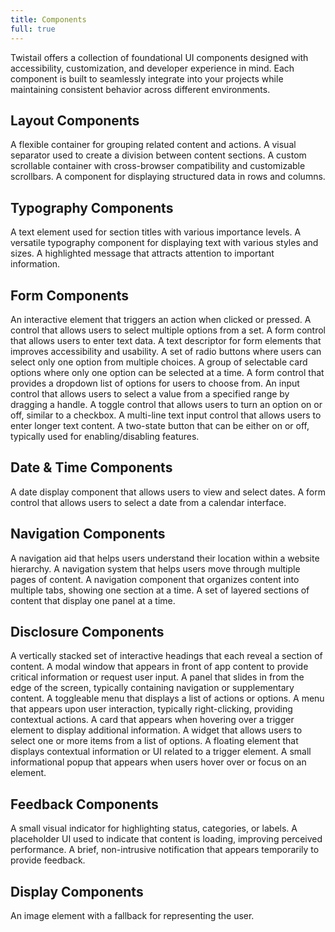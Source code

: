 ```yaml
---
title: Components
full: true
---
```


Twistail offers a collection of foundational UI components designed with accessibility,
customization, and developer experience in mind. Each component is built to seamlessly
integrate into your projects while maintaining consistent behavior across different
environments.

## Layout Components

<Cards>
  <Card href="/docs/components/base/card" title="Card">
    A flexible container for grouping related content and actions.
  </Card>
  <Card href="/docs/components/base/divider" title="Divider">
    A visual separator used to create a division between content sections.
  </Card>
  <Card href="/docs/components/base/scroll-area" title="Scroll Area">
    A custom scrollable container with cross-browser compatibility and customizable scrollbars.
  </Card>
  <Card href="/docs/components/base/table" title="Table">
    A component for displaying structured data in rows and columns.
  </Card>
</Cards>

## Typography Components

<Cards>
  <Card href="/docs/components/base/heading" title="Heading">
    A text element used for section titles with various importance levels.
  </Card>
  <Card href="/docs/components/base/text" title="Text">
    A versatile typography component for displaying text with various styles and sizes.
  </Card>
  <Card href="/docs/components/base/callout" title="Callout">
    A highlighted message that attracts attention to important information.
  </Card>
</Cards>

## Form Components

<Cards>
  <Card href="/docs/components/base/button" title="Button">
    An interactive element that triggers an action when clicked or pressed.
  </Card>
  <Card href="/docs/components/base/checkbox" title="Checkbox">
    A control that allows users to select multiple options from a set.
  </Card>
  <Card href="/docs/components/base/input" title="Input">
    A form control that allows users to enter text data.
  </Card>
  <Card href="/docs/components/base/label" title="Label">
    A text descriptor for form elements that improves accessibility and usability.
  </Card>
  <Card href="/docs/components/base/radio-group" title="Radio Group">
    A set of radio buttons where users can select only one option from multiple choices.
  </Card>
  <Card href="/docs/components/base/radio-card-group" title="Radio Card Group">
    A group of selectable card options where only one option can be selected at a time.
  </Card>
  <Card href="/docs/components/base/select" title="Select">
    A form control that provides a dropdown list of options for users to choose from.
  </Card>
  <Card href="/docs/components/base/slider" title="Slider">
    An input control that allows users to select a value from a specified range by dragging a handle.
  </Card>
  <Card href="/docs/components/base/switch" title="Switch">
    A toggle control that allows users to turn an option on or off, similar to a checkbox.
  </Card>
  <Card href="/docs/components/base/textarea" title="Textarea">
    A multi-line text input control that allows users to enter longer text content.
  </Card>
  <Card href="/docs/components/base/toggle" title="Toggle">
    A two-state button that can be either on or off, typically used for enabling/disabling features.
  </Card>
</Cards>

## Date & Time Components

<Cards>
  <Card href="/docs/components/base/calendar" title="Calendar">
    A date display component that allows users to view and select dates.
  </Card>
  <Card href="/docs/components/base/date-picker" title="Date Picker">
    A form control that allows users to select a date from a calendar interface.
  </Card>
</Cards>

## Navigation Components

<Cards>
  <Card href="/docs/components/base/breadcrumb" title="Breadcrumb">
    A navigation aid that helps users understand their location within a website hierarchy.
  </Card>
  <Card href="/docs/components/base/pagination" title="Pagination">
    A navigation system that helps users move through multiple pages of content.
  </Card>
  <Card href="/docs/components/base/tab-navigation" title="Tab Navigation">
    A navigation component that organizes content into multiple tabs, showing one section at a time.
  </Card>
  <Card href="/docs/components/base/tabs" title="Tabs">
    A set of layered sections of content that display one panel at a time.
  </Card>
</Cards>

## Disclosure Components

<Cards>
  <Card href="/docs/components/base/accordion" title="Accordion">
    A vertically stacked set of interactive headings that each reveal a section of content.
  </Card>
  <Card href="/docs/components/base/dialog" title="Dialog">
    A modal window that appears in front of app content to provide critical information or request user input.
  </Card>
  <Card href="/docs/components/base/drawer" title="Drawer">
    A panel that slides in from the edge of the screen, typically containing navigation or supplementary content.
  </Card>
  <Card href="/docs/components/base/dropdown-menu" title="Dropdown Menu">
    A toggleable menu that displays a list of actions or options.
  </Card>
  <Card href="/docs/components/layout/context-menu" title="Context Menu">
    A menu that appears upon user interaction, typically right-clicking, providing contextual actions.
  </Card>
  <Card href="/docs/components/base/hover-card" title="Hover Card">
    A card that appears when hovering over a trigger element to display additional information.
  </Card>
  <Card href="/docs/components/base/listbox" title="Listbox">
    A widget that allows users to select one or more items from a list of options.
  </Card>
  <Card href="/docs/components/base/popover" title="Popover">
    A floating element that displays contextual information or UI related to a trigger element.
  </Card>
  <Card href="/docs/components/base/tooltip" title="Tooltip">
    A small informational popup that appears when users hover over or focus on an element.
  </Card>
</Cards>

## Feedback Components

<Cards>
  <Card href="/docs/components/base/badge" title="Badge">
    A small visual indicator for highlighting status, categories, or labels.
  </Card>
  <Card href="/docs/components/base/skeleton" title="Skeleton">
    A placeholder UI used to indicate that content is loading, improving perceived performance.
  </Card>
  <Card href="/docs/components/base/toast" title="Toast">
    A brief, non-intrusive notification that appears temporarily to provide feedback.
  </Card>
</Cards>

## Display Components

<Cards>
  <Card href="/docs/components/base/avatar" title="Avatar">
    An image element with a fallback for representing the user.
  </Card>
</Cards>
